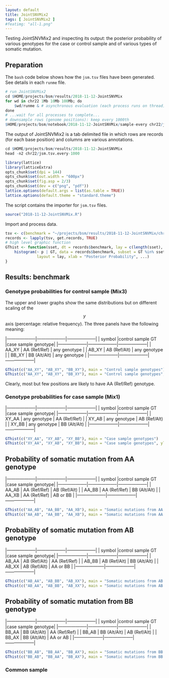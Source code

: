 ```yaml
---
layout: default
title: JointSNVMix2
tags: [ JointSNVMix2 ]
#featimg: "all-1.png"
---
```


Testing JointSNVMix2 and inspecting its output: the posterior probability of various genotypes for the case or control sample and of various types of somatic mutation.

## Preparation

The `bash` code below shows how the `jsm.tsv` files have been generated.  See details in each `runme` file.

```r
# run JointSNVMix2 
cd $HOME/projects/bsm/results/2018-11-12-JointSNVMix
for wd in chr22 1Mb 10Mb 100Mb; do
    $wd/runme & # asynchronous evaluation (each process runs on thread)
done
# ...wait for all processes to complete...
# downsample rows (genome positions): keep every 1000th
$HOME/projects/bsm/notebook/2018-11-12-JointSNVMix/sample-every chr22/jsm.tsv 1000
```

The output of JointSNVMix2 is a tab delimited file in which rows are records (for each base position) and columns are various annotations.

```r
cd $HOME/projects/bsm/results/2018-11-12-JointSNVMix
head -n2 chr22/jsm.tsv.every-1000
```

```r
library(lattice)
library(latticeExtra)
opts_chunk$set(dpi = 144)
opts_chunk$set(out.width = "600px")
opts_chunk$set(fig.asp = 2/3)
opts_chunk$set(dev = c("png", "pdf"))
lattice.options(default.args = list(as.table = TRUE))
lattice.options(default.theme = "standard.theme")
```

The script contains the importer for `jsm.tsv` files.

```r
source("2018-11-12-JointSNVMix.R")
```

Import and process data.

```r
tsv <- c(benchmark = "~/projects/bsm/results/2018-11-12-JointSNVMix/chr22/jsm.tsv.every-1000")
records <- lapply(tsv, get.records, TRUE)
# high level graphic function
GThist <- function(sset, dt = records$benchmark, lay = c(length(sset), 1), ...) {
    histogram(~ p | GT, data = records$benchmark, subset = GT %in% sset,
              layout = lay, xlab = "Posterior Probability", ...)
}
```

## Results: benchmark

### Genotype probabilities for control sample (Mix3)

The upper and lower graphs show the same distributions but on different scaling of the $$y$$ axis (percentage: relative frequency).  The three panels have the following meaning:

|--------------------|--------------------|--------------------|
| symbol             |control sample GT   |case sample genotype|
|--------------------|--------------------|--------------------|
| AA_XY              | AA (Ref/Ref)       | any genotype       |
| AB_XY              | AB (Ref/Alt)       | any genotype       |
| BB_XY              | BB (Alt/Alt)       | any genotype       |
|--------------------|--------------------|--------------------|

```r
GThist(c("AA_XY", "AB_XY", "BB_XY"), main = "Control sample genotypes")
GThist(c("AA_XY", "AB_XY", "BB_XY"), main = "Control sample genotypes", ylim = c(0, 1.5))
```

Clearly, most but few positions are likely to have AA (Ref/Ref) genotype.

### Genotype probabilities for case sample (Mix1)

|--------------------|--------------------|--------------------|
| symbol             |control sample GT   |case sample genotype|
|--------------------|--------------------|--------------------|
| XY_AA              | any genotype       | AA (Ref/Ref)       |
| XY_AB              | any genotype       | AB (Ref/Alt)       |
| XY_BB              | any genotype       | BB (Alt/Alt)       |
|--------------------|--------------------|--------------------|

```r
GThist(c("XY_AA", "XY_AB", "XY_BB"), main = "Case sample genotypes")
GThist(c("XY_AA", "XY_AB", "XY_BB"), main = "Case sample genotypes", ylim = c(0, 1.5))
```

## Probability of somatic mutation from AA genotype

|--------------------|--------------------|--------------------|
| symbol             |control sample GT   |case sample genotype|
|--------------------|--------------------|--------------------|
| AA_AB              | AA (Ref/Ref)       | AB (Ref/Alt)       |
| AA_BB              | AA (Ref/Ref)       | BB (Alt/Alt)       |
| AA_XB              | AA (Ref/Ref)       | AB or BB           |
|--------------------|--------------------|--------------------|

```r
GThist(c("AA_AB", "AA_BB", "AA_XB"), main = "Somatic mutations from AA genotype")
GThist(c("AA_AB", "AA_BB", "AA_XB"), main = "Somatic mutations from AA genotype", ylim = c(0, 1.5))
```

## Probability of somatic mutation from AB genotype

|--------------------|--------------------|--------------------|
| symbol             |control sample GT   |case sample genotype|
|--------------------|--------------------|--------------------|
| AB_AA              | AB (Ref/Alt)       | AA (Ref/Ref)       |
| AB_BB              | AB (Ref/Alt)       | BB (Alt/Alt)       |
| AB_XX              | AB (Ref/Alt)       | AA or BB           |
|--------------------|--------------------|--------------------|

```r
GThist(c("AB_AA", "AB_BB", "AB_XX"), main = "Somatic mutations from AB genotype")
GThist(c("AB_AA", "AB_BB", "AB_XX"), main = "Somatic mutations from AB genotype", ylim = c(0, 1.5))
```

## Probability of somatic mutation from BB genotype

|--------------------|--------------------|--------------------|
| symbol             |control sample GT   |case sample genotype|
|--------------------|--------------------|--------------------|
| BB_AA              | BB (Alt/Alt)       | AA (Ref/Ref)       |
| BB_AB              | BB (Alt/Alt)       | AB (Ref/Alt)       |
| BB_AX              | BB (Alt/Alt)       | AA or AB           |
|--------------------|--------------------|--------------------|

```r
GThist(c("BB_AB", "BB_AA", "BB_AX"), main = "Somatic mutations from BB genotype")
GThist(c("BB_AB", "BB_AA", "BB_AX"), main = "Somatic mutations from BB genotype", ylim = c(0, 1.5))
```

### Common sample

